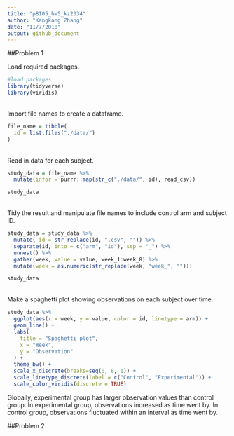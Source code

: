 ```yaml
---
title: "p8105_hw5_kz2334"
author: "Kangkang Zhang"
date: "11/7/2018"
output: github_document
---
```


##Problem 1

Load required packages.

```r
#load packages
library(tidyverse)
library(viridis)
```
<br>
Import file names to create a dataframe.

```r
file_name = tibble(
  id = list.files("./data/")
)
```
<br>
Read in data for each subject.

```r
study_data = file_name %>% 
  mutate(infor = purrr::map(str_c("./data/", id), read_csv)) 

study_data


```
<br>
Tidy the result and manipulate file names to include control arm and subject ID.

```r
study_data = study_data %>%
  mutate( id = str_replace(id, ".csv", "")) %>% 
  separate(id, into = c("arm", "id"), sep = "_") %>%
  unnest() %>% 
  gather(week, value = value, week_1:week_8) %>% 
  mutate(week = as.numeric(str_replace(week, "week_", "")))

study_data
```
<br>
Make a spaghetti plot showing observations on each subject over time.
```r
study_data %>%  
  ggplot(aes(x = week, y = value, color = id, linetype = arm)) + 
  geom_line() +
  labs(
    title = "Spaghetti plot",
    x = "Week",
    y = "Observation"
  ) +
  theme_bw() +
  scale_x_discrete(breaks=seq(0, 8, 1)) +
  scale_linetype_discrete(label = c("Control", "Experimental")) +
  scale_color_viridis(discrete = TRUE)
```

Globally, experimental group has larger observation values than control group. In experimental group, observations increased as time went by. In control group, observations fluctuated within an interval as time went by.

##Problem 2